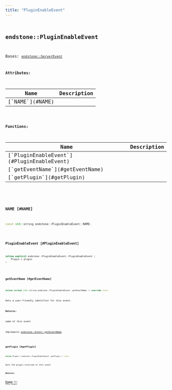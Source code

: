 ```yaml
---
title: "PluginEnableEvent"
---
```


## <code className="doc-symbol doc-symbol-class"/> endstone::PluginEnableEvent

Bases: [`endstone::ServerEvent`](classendstone_1_1_server_event.md)









**Attributes:**

<table>
<thead>
   <tr>
      <th>Name</th>
      <th>Description</th>
   </tr>
</thead>
<tbody>
<tr key="classendstone_1_1_plugin_enable_event_1a6cb2f949961229f901d9a577fc1f7524">
    <td>[`NAME`](#NAME)</td>
    <td></td>
</tr>
</tbody>
</table>






**Functions:**

<table>
<thead>
   <tr>
      <th>Name</th>
      <th>Description</th>
   </tr>
</thead>
<tbody>
<tr key="classendstone_1_1_plugin_enable_event_1a0a91fb81e3cba570f202ad1be08b323c">
    <td>[`PluginEnableEvent`](#PluginEnableEvent)</td>
    <td></td>
</tr>
<tr key="classendstone_1_1_plugin_enable_event_1a80a2a76f95e0c011b04994475905d79b">
    <td>[`getEventName`](#getEventName)</td>
    <td></td>
</tr>
<tr key="classendstone_1_1_plugin_enable_event_1a52ae25a2b8f978fd31ccfde6b5fcd203">
    <td>[`getPlugin`](#getPlugin)</td>
    <td></td>
</tr>
</tbody>
</table>

### <code className="doc-symbol doc-symbol-variable"/> NAME [#NAME]

```cpp
const std::string endstone::PluginEnableEvent::NAME;
```


### <code className="doc-symbol doc-symbol-function"/> PluginEnableEvent [#PluginEnableEvent]

```cpp
inline explicit endstone::PluginEnableEvent::PluginEnableEvent (
    Plugin & plugin
) 
```


### <code className="doc-symbol doc-symbol-function"/> getEventName [#getEventName]

```cpp
inline virtual std::string endstone::PluginEnableEvent::getEventName () override const
```


Gets a user-friendly identifier for this event.




**Returns:**

name of this event 





        
Implements [*endstone::Event::getEventName*](classendstone_1_1_event.md#function-geteventname)

### <code className="doc-symbol doc-symbol-function"/> getPlugin [#getPlugin]

```cpp
inline Plugin & endstone::PluginEnableEvent::getPlugin () const
```


Gets the plugin involved in this event




**Returns:**

[**Plugin**](classendstone_1_1_plugin.md) for this event 





        